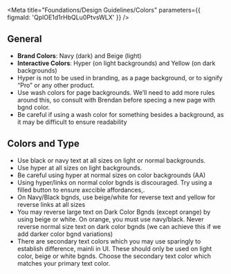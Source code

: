 
<Meta
  title="Foundations/Design Guidelines/Colors"
  parameters={{ figmaId: 'QplOE1d1rHbQLu0PtvsWLX' }}
/>

## General

- **Brand Colors**: Navy (dark) and Beige (light)
- **Interactive Colors**: Hyper (on light backgrounds) and Yellow (on dark backgrounds)
- Hyper is not to be used in branding, as a page background, or to signify “Pro” or any other product.
- Use wash colors for page backgrounds. We’ll need to add more rules around this, so consult with Brendan before specing a new page with bgnd color.
- Be careful if using a wash color for something besides a background, as it may be difficult to ensure readability

## Colors and Type

- Use black or navy text at all sizes on light or normal backgrounds.
- Use hyper at all sizes on light backgrounds.
- Be careful using hyper at normal sizes on color backgrounds (AA)
- Using hyper/links on normal color bgnds is discouraged. Try using a filled button to ensure axccible affordances,.
- On Navy/Black bgnds, use beige/white for reverse text and yellow for reverse links at all sizes
- You may reverse large text on Dark Color Bgnds (except orange) by using beige or white. On orange, you must use navy/black. Never reverse normal size text on dark color bgnds (we can achieve this if we add darker color bgnd variations)
- There are secondary text colors which you may use sparingly to establish difference, mainli in UI. These should only be used on light color, beige or white bgnds. Choose the secondary text color which matches your primary text color.
